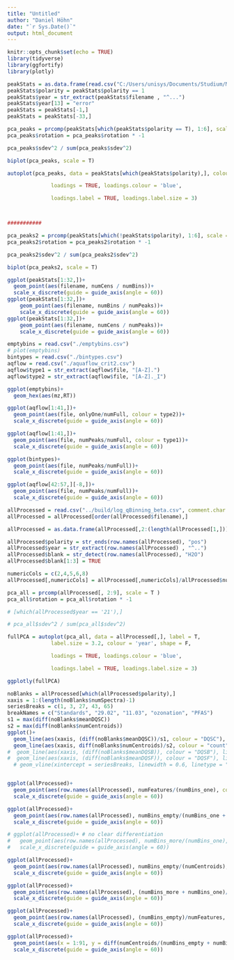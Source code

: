 ```yaml
---
title: "Untitled"
author: "Daniel Höhn"
date: "`r Sys.Date()`"
output: html_document
---
```


```r
knitr::opts_chunk$set(echo = TRUE)
library(tidyverse)
library(ggfortify)
library(plotly)
```

```r
peakStats = as.data.frame(read.csv("C:/Users/unisys/Documents/Studium/Messdaten/scores_19.08.csv"))
peakStats$polarity = peakStats$polarity == 1
peakStats$year = str_extract(peakStats$filename , "^...")
peakStats$year[13] = "error"
peakStats = peakStats[-1,]
peakStats = peakStats[-33,]

```

```r
pca_peaks = prcomp(peakStats[which(peakStats$polarity == T), 1:6], scale = T)
pca_peaks$rotation = pca_peaks$rotation * -1

pca_peaks$sdev^2 / sum(pca_peaks$sdev^2)

biplot(pca_peaks, scale = T)

autoplot(pca_peaks, data = peakStats[which(peakStats$polarity),], colour = 'year',

              loadings = TRUE, loadings.colour = 'blue',

              loadings.label = TRUE, loadings.label.size = 3) 



###########

pca_peaks2 = prcomp(peakStats[which(!peakStats$polarity), 1:6], scale = T)
pca_peaks2$rotation = pca_peaks2$rotation * -1

pca_peaks2$sdev^2 / sum(pca_peaks2$sdev^2)

biplot(pca_peaks2, scale = T)
```
```r
ggplot(peakStats[1:32,])+
  geom_point(aes(filename, numCens / numBins))+
  scale_x_discrete(guide = guide_axis(angle = 60))
ggplot(peakStats[1:32,])+
    geom_point(aes(filename, numBins / numPeaks))+
    scale_x_discrete(guide = guide_axis(angle = 60))
ggplot(peakStats[1:32,])+
    geom_point(aes(filename, numCens / numPeaks))+
    scale_x_discrete(guide = guide_axis(angle = 60))
```

```r
emptybins = read.csv("./emptybins.csv")
# plot(emptybins)
bintypes = read.csv("./bintypes.csv")
aqflow = read.csv("./aquaflow_crit2.csv")
aqflow$type1 = str_extract(aqflow$file, "[A-Z].")
aqflow$type2 = str_extract(aqflow$file, "[A-Z]._I")

ggplot(emptybins)+
  geom_hex(aes(mz,RT))

ggplot(aqflow[1:41,])+
  geom_point(aes(file, onlyOne/numFull, colour = type2))+
  scale_x_discrete(guide = guide_axis(angle = 60))

ggplot(aqflow[1:41,])+
  geom_point(aes(file, numPeaks/numFull, colour = type1))+
  scale_x_discrete(guide = guide_axis(angle = 60))

ggplot(bintypes)+
  geom_point(aes(file, numPeaks/numFull))+
  scale_x_discrete(guide = guide_axis(angle = 60))

ggplot(aqflow[42:57,][-8,])+
  geom_point(aes(file, numPeaks/numFull))+
  scale_x_discrete(guide = guide_axis(angle = 60))
```

```r
allProcessed = read.csv("../build/log_qBinning_beta.csv", comment.char = "#")
allProcessed = allProcessed[order(allProcessed$filename),]

allProcessed = as.data.frame(allProcessed[,2:(length(allProcessed[1,]))], row.names = allProcessed[,1])

allProcessed$polarity = str_ends(row.names(allProcessed), "pos")
allProcessed$year = str_extract(row.names(allProcessed) , "^..")
allProcessed$blank = str_detect(row.names(allProcessed), "H2O")
allProcessed$blank[1:3] = TRUE

numericCols = c(2,4,5,6,8)
allProcessed[,numericCols] = allProcessed[,numericCols]/allProcessed$numSpectra

pca_all = prcomp(allProcessed[, 2:9], scale = T )
pca_all$rotation = pca_all$rotation * -1

# [which(allProcessed$year == '21'),]

# pca_all$sdev^2 / sum(pca_all$sdev^2)

fullPCA = autoplot(pca_all, data = allProcessed[,], label = T, 
              label.size = 3.2, colour = 'year', shape = F,

              loadings = TRUE, loadings.colour = 'blue',

              loadings.label = TRUE, loadings.label.size = 3)

ggplotly(fullPCA)

noBlanks = allProcessed[which(allProcessed$polarity),]
xaxis = 1:(length(noBlanks$numSpectra)-1)
seriesBreaks = c(1, 3, 27, 43, 65)
breakNames = c("Standards", "29.02", "11.03", "ozonation", "PFAS")
s1 = max(diff(noBlanks$meanDQSC))
s2 = max(diff(noBlanks$numCentroids))
ggplot()+
  geom_line(aes(xaxis, (diff(noBlanks$meanDQSC))/s1, colour = "DQSC"), linewidth = 1)+
  geom_line(aes(xaxis, diff(noBlanks$numCentroids)/s2, colour = "count"), linewidth = 1)
#  geom_line(aes(xaxis, (diff(noBlanks$meanDQSB)), colour = "DQSB"), linewidth = 0.8)+
#  geom_line(aes(xaxis, (diff(noBlanks$meanDQSF)), colour = "DQSF"), linewidth = 0.6)+
  # geom_vline(xintercept = seriesBreaks, linewidth = 0.6, linetype = "dashed")


ggplot(allProcessed)+
  geom_point(aes(row.names(allProcessed), numFeatures/(numBins_one), colour = year))+
  scale_x_discrete(guide = guide_axis(angle = 60))

ggplot(allProcessed)+
  geom_point(aes(row.names(allProcessed), numBins_empty/(numBins_one + numBins_more), colour = year))+
  scale_x_discrete(guide = guide_axis(angle = 60))

# ggplot(allProcessed)+ # no clear differentiation
#   geom_point(aes(row.names(allProcessed), numBins_more/(numBins_one), colour = year))+
#   scale_x_discrete(guide = guide_axis(angle = 60))

ggplot(allProcessed)+
  geom_point(aes(row.names(allProcessed), numBins_empty/(numCentroids), colour = year))+
  scale_x_discrete(guide = guide_axis(angle = 60))

ggplot(allProcessed)+
  geom_point(aes(row.names(allProcessed), (numBins_more + numBins_one)/numFeatures, colour = year))+
  scale_x_discrete(guide = guide_axis(angle = 60))

ggplot(allProcessed)+
  geom_point(aes(row.names(allProcessed), (numBins_empty)/numFeatures, colour = year))+
  scale_x_discrete(guide = guide_axis(angle = 60))

ggplot(allProcessed)+
  geom_point(aes(x = 1:91, y = diff(numCentroids/(numBins_empty + numBins_one + numBins_more)), colour = year))+
  scale_x_discrete(guide = guide_axis(angle = 60))
```


